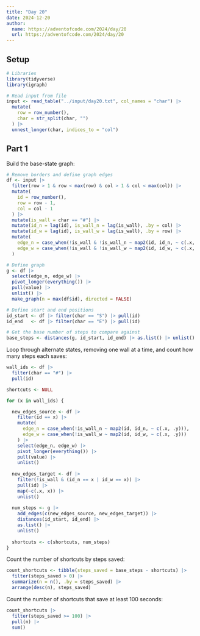 ```yaml
---
title: "Day 20"
date: 2024-12-20
author:
  name: https://adventofcode.com/2024/day/20
  url: https://adventofcode.com/2024/day/20
---
```


## Setup

```r
# Libraries
library(tidyverse)
library(igraph)

# Read input from file
input <- read_table("../input/day20.txt", col_names = "char") |> 
  mutate(
    row = row_number(),
    char = str_split(char, "")
  ) |> 
  unnest_longer(char, indices_to = "col")

```

## Part 1

Build the base-state graph:

```r

# Remove borders and define graph edges
df <- input |> 
  filter(row > 1 & row < max(row) & col > 1 & col < max(col)) |> 
  mutate(
    id = row_number(),
    row = row - 1, 
    col = col - 1
  ) |> 
  mutate(is_wall = char == "#") |> 
  mutate(id_n = lag(id), is_wall_n = lag(is_wall), .by = col) |> 
  mutate(id_w = lag(id), is_wall_w = lag(is_wall), .by = row) |> 
  mutate(
    edge_n = case_when(!is_wall & !is_wall_n ~ map2(id, id_n, ~ c(.x, .y))),
    edge_w = case_when(!is_wall & !is_wall_w ~ map2(id, id_w, ~ c(.x, .y)))
  )

# Define graph
g <- df |> 
  select(edge_n, edge_w) |> 
  pivot_longer(everything()) |> 
  pull(value) |> 
  unlist() |> 
  make_graph(n = max(df$id), directed = FALSE)

# Define start and end positions
id_start <- df |> filter(char == "S") |> pull(id)
id_end   <- df |> filter(char == "E") |> pull(id)

# Get the base number of steps to compare against
base_steps <- distances(g, id_start, id_end) |> as.list() |> unlist()

```

Loop through alternate states, removing one wall at a time, and count how many steps each saves:

```r

wall_ids <- df |> 
  filter(char == "#") |> 
  pull(id)

shortcuts <- NULL

for (x in wall_ids) {

  new_edges_source <- df |> 
    filter(id == x) |> 
    mutate(
      edge_n = case_when(!is_wall_n ~ map2(id, id_n, ~ c(.x, .y))),
      edge_w = case_when(!is_wall_w ~ map2(id, id_w, ~ c(.x, .y)))
    ) |> 
    select(edge_n, edge_w) |> 
    pivot_longer(everything()) |> 
    pull(value) |> 
    unlist()
  
  new_edges_target <- df |> 
    filter(!is_wall & (id_n == x | id_w == x)) |> 
    pull(id) |> 
    map(~c(.x, x)) |> 
    unlist()
  
  num_steps <- g |> 
    add_edges(c(new_edges_source, new_edges_target)) |> 
    distances(id_start, id_end) |> 
    as.list() |> 
    unlist()
  
  shortcuts <- c(shortcuts, num_steps)
}

```

Count the number of shortcuts by steps saved:

```r

count_shortcuts <- tibble(steps_saved = base_steps - shortcuts) |> 
  filter(steps_saved > 0) |> 
  summarize(n = n(), .by = steps_saved) |> 
  arrange(desc(n), steps_saved)

```

Count the number of shortcuts that save at least 100 seconds:

```r

count_shortcuts |> 
  filter(steps_saved >= 100) |> 
  pull(n) |> 
  sum()

```

